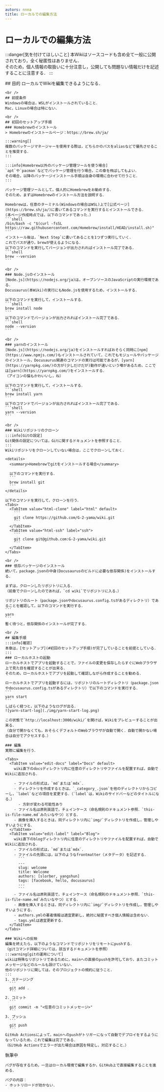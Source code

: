 ```yaml
---
autors: nnna
title: ローカルでの編集方法
---
```



# ローカルでの編集方法

:::danger[気を付けてほしいこと]
本Wikiはソースコードも含め全て一般に公開されており，全く秘匿性はありません．  
そのため，個人情報の取扱いに十分注意し，公開しても問題ない情報だけを記述することに注意する．
:::

<Tabs>
  <TabItem value="local" label="ローカル環境" default>
    ## 目的
    ローカルでWikiを編集できるようになる．

    <br />
    ## 前提条件
    Windowsの場合は，WSLがインストールされていること．  
    Mac，Linuxの場合は特にない．

    <br />
    ## 初回のセットアップ手順
    ### Homebrewのインストール
    > Homebrewのインストールページ：https://brew.sh/ja/
    
    :::warning[]
    複数のパッケージマネージャーを使用する際は，どちらかのパスをaliasなどで優先させることを推奨する．
    :::

    :::info[Homebrew以外のパッケージ管理ツールを使う場合]
    `apt`や`pacman`などでパッケージ管理を行う場合，この章を飛ばしてもよい．  
    その場合，以降のパッケージインストール手順は自身の環境に合わせて行うこと．
    :::

    パッケージ管理ツールとして，個人的にHomebrewをお勧めする．  
    そのため，まずはHomebrewのインストール方法を説明する．

    Homebrewは，任意のターミナル(Windowsの場合はWSL)上で[公式ページ](https://brew.sh/ja/)に書いてあるコマンドを実行するとインストールできる．  
    (本ページ作成時点では，以下のコマンドであった．)
    ```shell
    /bin/bash -c "$(curl -fsSL https://raw.githubusercontent.com/Homebrew/install/HEAD/install.sh)"
    ```
    インストール後は，`Next Step`に書いてあることを1つずつ実行していく．  
    これでパスが通り，brewが使えるようになる．  
    以下のコマンドを実行してバージョンが出力されればインストール完了である．
    ```shell
    brew --version
    ```

    <br />
    ### Node.jsのインストール
    [Node.js](https://nodejs.org/ja)は，オープンソースのJavaScriptの実行環境である．  
    Docusaurus(本Wiki)の実行にもNode.jsを使用するため，インストールする．

    以下のコマンドを実行して，インストールする．
    ```shell
    brew install node
    ```
    以下のコマンドでバージョンが出力されればインストール完了である．
    ```shell
    node --version
    ```

    <br />
    ### yarnのインストール
    [Node.js](https://nodejs.org/ja)をインストールすればおそらく同時に[npm](https://www.npmjs.com/)もインストールされていて，これでもモジュールやパッケージのインストール，Docusaurus関連のコマンドの実行は可能であるが，[yarn](https://yarnpkg.com/)の方が(少しだけだが)動作が速いという噂があるため，ここでは[yarn](https://yarnpkg.com/)をインストールする．  
    （アイコンの猫もかわいいし，ね）

    以下のコマンドを実行して，インストールする．
    ```shell
    brew install yarn
    ```
    以下のコマンドでバージョンが出力されればインストール完了である．
    ```shell
    yarn --version
    ```

    <br />
    ### Wikiリポジトリのクローン
    :::info[Gitの設定]
    Git関係の設定については，Gitに関するドキュメントを参照すること．
    :::
    Wikiリポジトリをクローンしていない場合は，ここでクローンしておく．  

    <details>
      <summary>Homebrewでgitをインストールする場合</summary>

      以下のコマンドを実行する．
      ```
      brew install git
      ```
    </details>

    以下のコマンドを実行して，クローンを行う．
    <Tabs>
      <TabItem value="html-clone" label="html" default>
        ```
        git clone https://github.com/G-2-yama/wiki.git
        ```
      </TabItem>
      <TabItem value="html-ssh" label="ssh">
        ```
        git clone git@github.com:G-2-yama/wiki.git
        ```
      </TabItem>
    </Tabs>

    <br />
    ### 依存パッケージのインストール
    続いて，package.jsonの中身(Docusaurusのビルドに必要な依存関係)をインストールする．  

    まずは，クローンしたリポジトリに入る．  
    （前章でクローンしたのであれば，`cd wiki`でリポジトリに入る．）

    リポジトリのルート（package.jsonやdocusaurus.config.tsがあるディレクトリ）であることを確認して，以下のコマンドを実行する．
    ```
    yarn
    ```
    暫く待つと，依存関係のインストールが完了する．

    <br />
    ## 編集手順
    :::info[確認]
    本章は，[セットアップ](#初回のセットアップ手順)が完了していることを前提としている．
    :::
    ### ローカルホストの起動
    ローカルホストでアプリを起動することで，ファイルの変更を保存したらすぐにWebブラウザ上で見た目を確認することが出来る．  
    そのため，ローカルホストでアプリを起動して確認しながら作成することを勧める．

    ローカルホストでアプリを起動するには，リポジトリのルートディレクトリ（package.jsonやdocusaurus.config.tsがあるディレクトリ）で以下のコマンドを実行する．
    ```
    yarn start
    ```
    しばらく経つと，以下のようなログが出る．  
    ![yarn-start-log](./img/yarn-start-log.png)

    この状態で`http://localhost:3000/wiki/`を開けば，Wikiをプレビューすることが出来る．  
    （自分で開かなくても，おそらくデフォルトのWebブラウザが自動で開く．自動で開かない場合は自分でアクセスする．）

    ### 編集
    実際に編集を行う．

    <Tabs>
      <TabItem value="edit-docs" label="Docs" default>
        wiki直下のdocsディレクトリ内に任意のディレクトリやファイルを配置すれば，自動でWikiに追加される．  

        - ファイルの形式は，`md`または`mdx`．
        - ディレクトリを作成するときは，`_category_.json`を他のディレクトリからコピーし，`label`などの項目を変更する．（`label`は，Wikiのサイドバーなどのタイトルになる．）  
          - 方針が変わる可能性あり
        - ファイル名は原則英語で，チェインケース（命名規則のドキュメント参照．`this-is-file-name.md`みたいなやつ）とする．
        - 画像を挿入するときは，同ディレクトリ内に`img/`ディレクトリを作成し，管理しやすいようにする．
      </TabItem>
      <TabItem value="edit-label" label="Blog">
        wiki直下のblogディレクトリ内に任意のディレクトリやファイルを配置すれば，自動でWikiに追加される．  
        - ファイルの形式は，`md`または`mdx`．
        - ファイルの先頭には，以下のようなfrontmatter（メタデータ）を記述する．
          ```
          ---
          slug: welcome
          title: Welcome
          authors: [slorber, yangshun]
          tags: [facebook, hello, docusaurus]
          ---
          ```
        - ファイル名は原則英語で，チェインケース（命名規則のドキュメント参照．`this-is-file-name.md`みたいなやつ）とする．
        - 画像を挿入するときは，同ディレクトリ内に`img/`ディレクトリを作成し，管理しやすいようにする．
        - authors.ymlの著者情報は適宜更新し，絶対に秘匿すべき個人情報は含めない．
        - tags.ymlは適宜更新する．
      </TabItem>
    </Tabs>

    ### Wikiへの反映
    編集を終えたら，以下のようなコマンドでリポジトリをリモートにpushする．  
    （gitコマンド詳細については，該当するドキュメントを参照）
    :::warning[gitの運用について]
    wikiは特殊なリポジトリであるために，mainへの直接のpushを許可しており，またコミットメッセージなどのルールも設けていない．  
    他のリポジトリに関しては，そのプロジェクトの規約に従うこと．
    :::
    1. ステージング
      ```
      git add .
      ```
    2. コミット
      ```
      git commit -m "<任意のコミットメッセージ>"
      ```
    3. プッシュ
      ```
      git push
      ```
    GitHub Actionsによって，mainへのpushがトリガーになって自動でデプロイをするようになっているため，これで編集は完了である．  
    （GitHub Actionsでエラーが出た場合は原因を特定し，対応すること．）

  </TabItem>
  <TabItem value="devcontainer" label="devcontainer">
    執筆中

    バグが存在するため，一旦はローカル環境で編集するか，GitHub上で直接編集することを進める．

    バグの内容：
    - ホットリロードが効かない．
  </TabItem>
</Tabs>
